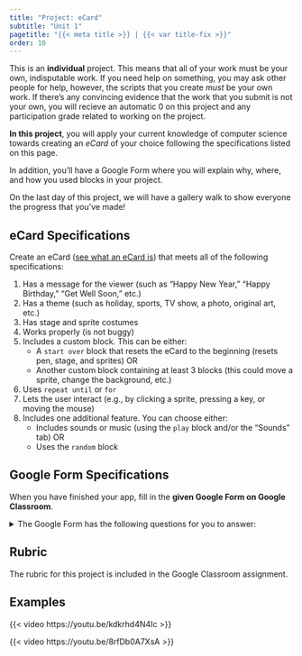 ```yaml
---
title: "Project: eCard"
subtitle: "Unit 1"
pagetitle: "{{< meta title >}} | {{< var title-fix >}}"
order: 10
---
```


::: takeNote
This is an **individual** project. This means that all of your work must be your own, indisputable work. If you need help on something, you may ask other people for help, however, the scripts that you create *must* be your own work. If there's any convincing evidence that the work that you submit is not your own, you will recieve an automatic 0 on this project and any participation grade related to working on the project.
:::

::: learn
**In this project**, you will apply your current knowledge of computer science towards creating an *eCard* of your choice following the specifications listed on this page.

In addition, you'll have a Google Form where you will explain why, where, and how you used blocks in your project.

On the last day of this project, we will have a gallery walk to show everyone the progress that you've made!
:::

## eCard Specifications

::: forYouToDo

Create an eCard ([see what an eCard is](https://en.wikipedia.org/wiki/E-card)) that meets all of the following specifications:

(@) Has a message for the viewer (such as "Happy New Year," "Happy Birthday," "Get Well Soon," etc.)
(@) Has a theme (such as holiday, sports, TV show, a photo, original art, etc.)
(@) Has stage and sprite costumes
(@) Works properly (is not buggy)
(@) Includes a custom block. This can be either:
    - A `start over` block that resets the eCard to the beginning (resets pen, stage, and sprites) OR
    - Another custom block containing at least 3 blocks (this could move a sprite, change the background, etc.)
(@) Uses `repeat until` or `for`
(@) Lets the user interact (e.g., by clicking a sprite, pressing a key, or moving the mouse)
(@) Includes one additional feature. You can choose either:
    - Includes sounds or music (using the `play` block and/or the "Sounds" tab) OR
    - Uses the `random` block

:::

## Google Form Specifications

::: forYouToDo
When you have finished your app, fill in the **given Google Form on Google Classroom**.

<details>
<summary>The Google Form has the following questions for you to answer:</summary>

1. Describe your program. In other words, summarize what your program will do to someone who does not know how to code in Snap! (nothing technical required, like a storyboard of your program and instruction to use your program).

1. What message does your e-card contain?

1. What is your e-card’s theme?

1. Describe how your e-card uses stage and sprite costumes

1. Does your e-card work perfectly? If it has any bugs, describe them below. It is supposed to work well but if there’s something minor going on, write it up here and I promise I won’t take points off :)

1. What is the name of the custom block you made for your e card and how is it used? Please include a screenshot of the inside of the block (to take a screenshot, hold down command control shift 4 and select the portion of the screen you want to select. Then paste directly into this document) 

1. How did you use a repeat or for loop in your code?

1. Explain how the user interacts with your e-card.

1. Did you use a random block or sounds? Whichever one you used, please explain below how you used it in your project.

1. Is there anything else you’d like to include, explain or ask? Put it here. 

</details>

:::

## Rubric

The rubric for this project is included in the Google Classroom assignment.

## Examples

{{< video https://youtu.be/kdkrhd4N4Ic >}}

{{< video https://youtu.be/8rfDb0A7XsA >}}